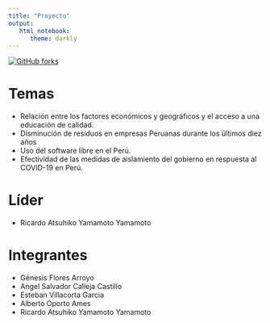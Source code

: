 ```yaml
---
title: "Proyecto"
output:
   html_notebook:
      theme: darkly
---
```


[![GitHub forks](https://img.shields.io/github/forks/2020-01-est-19/proyecto.svg?style=social&label=Fork&maxAge=2592000)](https://github.com/2020-01-est-19/proyecto)

# Temas

- Relación entre los factores económicos y geográficos y el acceso a una educación de calidad.
- Disminución de residuos en empresas Peruanas durante los últimos diez años
- Uso del software libre en el Perú.
- Efectividad de las medidas de aislamiento del gobierno en respuesta al COVID-19 en Perú.

# Líder

- Ricardo Atsuhiko Yamamoto Yamamoto


# Integrantes

- Génesis Flores Arroyo
- Angel Salvador Calleja Castillo
- Esteban Villacorta Garcia
- Alberto Oporto Ames
- Ricardo Atsuhiko Yamamoto Yamamoto
